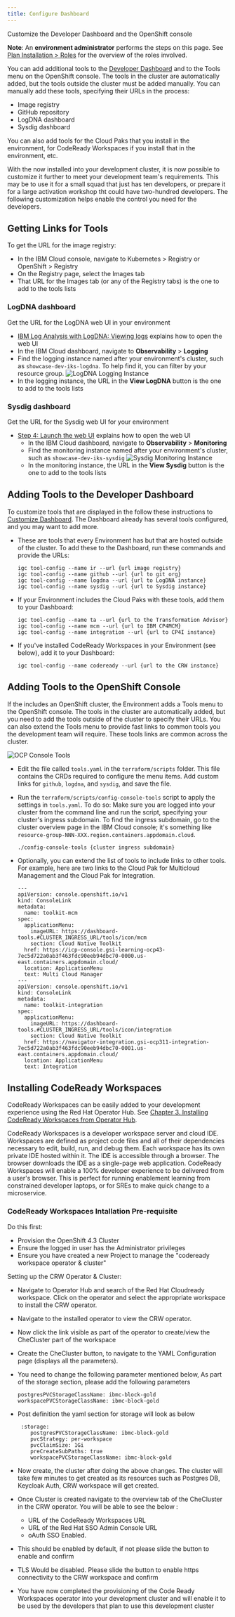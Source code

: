 ```yaml
---
title: Configure Dashboard
---
```



<PageDescription>

Customize the Developer Dashboard and the OpenShift console

</PageDescription>

<InlineNotification>

**Note**: An **environment administrator** performs the steps on this page. See [Plan Installation > Roles](/admin/plan-installation#roles) for the overview of the roles involved.

</InlineNotification>

You can add additional tools to the [Developer Dashboard](/getting-started/dashboard) and to the Tools menu on the OpenShift console. The tools in the cluster are automatically added, but the tools outside the cluster must be added manually. You can manually add these tools, specifying their URLs in the process:
- Image registry
- GitHub repository
- LogDNA dashboard
- Sysdig dashboard
    
You can also add tools for the Cloud Paks that you install in the environment, for CodeReady Workspaces if you install that in the environment, etc.

With the <Globals name="shortName" /> now installed into your development cluster, it is now possible to customize it further to meet your development team's requirements. This may be to use it for a small squad that just has ten developers, or prepare it for a large activation workshop tht could have two-hundred developers. The following customization helps enable the control you need for the developers.

## Getting Links for Tools

To get the URL for the image registry:
- In the IBM Cloud console, navigate to Kubernetes > Registry or OpenShift > Registry
- On the Registry page, select the Images tab
- That URL for the Images tab (or any of the Registry tabs) is the one to add to the tools lists

### LogDNA dashboard

Get the URL for the LogDNA web UI in your environment
- [IBM Log Analysis with LogDNA: Viewing logs](https://cloud.ibm.com/docs/services/Log-Analysis-with-LogDNA?topic=LogDNA-view_logs)
explains how to open the web UI
- In the IBM Cloud dashboard, navigate to **Observability** > **Logging**
- Find the logging instance named after your environment's cluster, such as `showcase-dev-iks-logdna`. To help find it, 
you can filter by your resource group.
    ![LogDNA Logging Instance](logdna-logging-instance.png)
- In the logging instance, the URL in the **View LogDNA** button is the one to add to the tools lists

### Sysdig dashboard

Get the URL for the Sysdig web UI for your environment
- [Step 4: Launch the web UI](https://cloud.ibm.com/docs/services/Monitoring-with-Sysdig?topic=Sysdig-getting-started#step4) explains how to open the web UI
    - In the IBM Cloud dashboard, navigate to **Observability** > **Monitoring**
    - Find the monitoring instance named after your environment's cluster, such as `showcase-dev-iks-sysdig`
    ![Sysdig Monitoring Instance](sysdig-monitoring-instance.png)
    - In the monitoring instance, the URL in the **View Sysdig** button is the one to add to the tools lists




## Adding Tools to the Developer Dashboard

To customize tools that are displayed in the <Globals name="dashboard" /> follow these instructions to [Customize Dashboard](/getting-started/dashboard#customizing-the-tools-view). The Dashboard already has several tools configured, and you may want to add more.

- These are tools that every Environment has but that are hosted outside of the cluster. To add these to the Dashboard, run these commands and provide the URLs: 
    ```
    igc tool-config --name ir --url {url image registry}
    igc tool-config --name github --url {url to git org}
    igc tool-config --name logdna --url {url to LogDNA instance}
    igc tool-config --name sysdig --url {url to Sysdig instance}
    ```
- If your Environment includes the Cloud Paks with these tools, add them to your Dashboard:
    ```
    igc tool-config --name ta --url {url to the Transformation Advisor}
    igc tool-config --name mcm --url {url to IBM CP4MCM}
    igc tool-config --name integration --url {url to CP4I instance}  
    ```

- If you've installed CodeReady Workspaces in your Environment (see below), add it to your Dashboard:
    ```
    igc tool-config --name codeready --url {url to the CRW instance}
    ```
  
## Adding Tools to the OpenShift Console

If the <Globals name="env" /> includes an OpenShift cluster, the Environment adds a Tools menu to the OpenShift console. The tools in the cluster are automatically added, but you need to add the tools outside of the cluster to specify their URLs. You can also extend the Tools menu to provide fast links to common tools you the development team will require. These tools links are common across the cluster.

![OCP Console Tools](./ocp-console-tools.png)

- Edit the file called `tools.yaml` in the `terraform/scripts` folder. This file contains the CRDs required to configure the menu items. Add custom links for `github`, `logdna`, and `sysdig`, and save the file. 

- Run the `terraform/scripts/config-console-tools` script to apply the settings in `tools.yaml`. To do so: Make sure you are logged into your cluster from the command line and run the script, specifying your cluster's ingress subdomain. To find the ingress subdomain, go to the cluster overview page in the IBM Cloud console; it's something like `resource-group-NNN-XXX.region.containers.appdomain.cloud`.
    ```
    ./config-console-tools {cluster ingress subdomain}
    ```
    
- Optionally, you can extend the list of tools to include links to other tools. For example, here are two links to the Cloud Pak for Multicloud Management and the Cloud Pak for Integration.
    ```
    ---
    apiVersion: console.openshift.io/v1
    kind: ConsoleLink
    metadata:
      name: toolkit-mcm
    spec:
      applicationMenu:
        imageURL: https://dashboard-tools.#CLUSTER_INGRESS_URL/tools/icon/mcm
        section: Cloud Native Toolkit
      href: https://icp-console.gsi-learning-ocp43-7ec5d722a0ab3f463fdc90eeb94dbc70-0000.us-east.containers.appdomain.cloud/
      location: ApplicationMenu
      text: Multi Cloud Manager
    ---
    apiVersion: console.openshift.io/v1
    kind: ConsoleLink
    metadata:
      name: toolkit-integration
    spec:
      applicationMenu:
        imageURL: https://dashboard-tools.#CLUSTER_INGRESS_URL/tools/icon/integration
        section: Cloud Native Toolkit
      href: https://navigator-integration.gsi-ocp311-integration-7ec5d722a0ab3f463fdc90eeb94dbc70-0001.us-east.containers.appdomain.cloud/
      location: ApplicationMenu
      text: Integration
    ```

## Installing CodeReady Workspaces

CodeReady Workspaces can be easily added to your development experience using the Red Hat Operator Hub. See [Chapter 3. Installing CodeReady Workspaces from Operator Hub](https://access.redhat.com/documentation/en-us/red_hat_codeready_workspaces/1.1/html/administration_guide/installing-codeready-workspaces-from-operator-hub).

CodeReady Workspaces is a developer workspace server and cloud IDE. Workspaces are defined as project code files and all of their dependencies necessary to edit, build, run, and debug them. Each workspace has its own private IDE hosted within it. The IDE is accessible through a browser. The browser downloads the IDE as a single-page web application. CodeReady Workspaces will enable a 100% developer experience to be delivered from a user's browser. This is perfect for running enablement learning from constrained developer laptops, or for SREs to make quick change to a microservice.
       
### CodeReady Workspaces Intallation Pre-requisite

Do this first:
- Provision the OpenShift 4.3 Cluster
- Ensure the logged in user has the Administrator privileges 
- Ensure you have created a new Project to manage the "codeready workspace operator & cluster"

Setting up the CRW Operator & Cluster:
- Navigate to Operator Hub and search of the Red Hat Cloudready workspace. Click on the operator and select the appropriate workspace to install the CRW operator.
- Navigate to the installed operator to view the CRW operator. 
- Now click the link visible as part of the operator to create/view the
 CheCluster part of the workspace
- Create the CheCluster button, to navigate to the YAML Configuration
 page (displays all the parameters). 
- You need to change the following parameter mentioned below, As part of
 the storage section, please add the following parameters
    ```    
    postgresPVCStorageClassName: ibmc-block-gold
    workspacePVCStorageClassName: ibmc-block-gold
    ```

- Post definition the yaml section for storage will look as below
    ```
     :storage:
        postgresPVCStorageClassName: ibmc-block-gold
        pvcStrategy: per-workspace
        pvcClaimSize: 1Gi
        preCreateSubPaths: true
        workspacePVCStorageClassName: ibmc-block-gold
    ```

- Now create, the cluster after doing the above changes. The cluster will take few minutes to get created as its resources such as Postgres DB, Keycloak Auth, CRW workspace will get created.
- Once Cluster is created navigate to the overview tab of the CheCluster in
 the CRW operator. You will be able to see the below :
    - URL of the CodeReady Workspaces URL
    - URL of the Red Hat SSO Admin Console URL 
    - oAuth SSO Enabled.
 - This should be enabled by default, if not please slide the button to
  enable and confirm
 - TLS Would be disabled. Please slide the button to enable https connectivity
 to the CRW workspace and confirm
 - You have now completed the provisioning of the Code Ready Workspaces
  operator into your development cluster and will enable it to be used by the
   developers that plan to use this development cluster